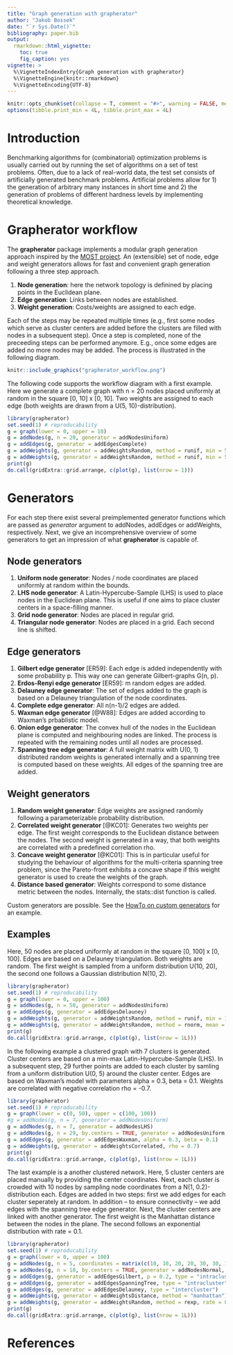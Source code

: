 ```yaml
---
title: "Graph generation with grapherator"
author: "Jakob Bossek"
date: "`r Sys.Date()`"
bibliography: paper.bib
output:
  rmarkdown::html_vignette:
    toc: true
    fig_caption: yes
vignette: >
  %\VignetteIndexEntry{Graph generation with grapherator}
  %\VignetteEngine{knitr::rmarkdown}
  %\VignetteEncoding{UTF-8}
---
```


```r
knitr::opts_chunk$set(collapse = T, comment = "#>", warning = FALSE, message = FALSE, fig.align = "center")
options(tibble.print_min = 4L, tibble.print_max = 4L)
```

# Introduction

Benchmarking algorithms for (combinatorial) optimization problems is usually carried out by running the set of algorithms on a set of test problems. Often, due to a lack of real-world data, the test set consists of artificially generated benchmark problems. Artificial problems allow for 1) the generation of arbitrary many instances in short time and 2) the generation of problems of different hardness levels by implementing theoretical knowledge.

# Grapherator workflow

The **grapherator** package implements a modular graph generation approach inspired by the [MOST project](http://www.optimization-online.org/DB_FILE/2008/01/1888.pdf). An (extensible) set of node, edge and weight generators allows for fast and convenient graph generation following a three step approach.

1) **Node generation**: here the network topology is definined by placing points in the Euclidean plane.
2) **Edge generation**: Links between nodes are established.
3) **Weight generation**: Costs/weights are assigned to each edge.

Each of the steps may be repeated multiple times (e.g., first some nodes which serve as cluster centers are added before the clusters are filled with nodes in a subsequent step). Once a step is completed, none of the preceeding steps can be performed anymore. E.g., once some edges are added no more nodes may be added. The process is illustrated in the following diagram.

```r
knitr::include_graphics("grapherator_workflow.png")
```

The following code supports the workflow diagram with a first example. Here we generate a complete graph with n = 20 nodes placed uniformly at random in the square [0, 10] x [0, 10]. Two weights are assigned to each edge (both weights are drawn from a U(5, 10)-distribution).

```r
library(grapherator)
set.seed(1) # reproducability
g = graph(lower = 0, upper = 10)
g = addNodes(g, n = 20, generator = addNodesUniform)
g = addEdges(g, generator = addEdgesComplete)
g = addWeights(g, generator = addWeightsRandom, method = runif, min = 5, max = 10)
g = addWeights(g, generator = addWeightsRandom, method = runif, min = 5, max = 10)
print(g)
do.call(gridExtra::grid.arrange, c(plot(g), list(nrow = 1)))
```

# Generators

For each step there exist several preimplemented generator functions which are passed as *generator* argument to addNodes, addEdges or addWeights, respectively. Next, we give an incomprehensive overview of some generators to get an impression of what **grapherator** is capable of.

## Node generators

1. **Uniform node generator**: Nodes / node coordinates are placed uniformly at random within the bounds.
2. **LHS node generator**: A Latin-Hypercube-Sample (LHS) is used to place nodes in the Euclidean plane. This is useful if one aims to place cluster centers in a space-filling manner.
3. **Grid node generator**: Nodes are placed in regular grid.
4. **Triangular node generator**: Nodes are placed in a grid. Each second line is shifted.

## Edge generators

1. **Gilbert edge generator** [ER59]: Each edge is added independently with some probability p. This way one can generate Gilbert-graphs G(n, p).
2. **Erdos-Renyi edge generator** [ER59]: m random edges are added.
2. **Delauney edge generator**: The set of edges added to the graph is based on a Delauney triangulation of the node coordinates.
3. **Complete edge generator**: All n(n-1)/2 edges are added.
4. **Waxman edge generator** [@W88]: Edges are added according to Waxman's prbablistic model.
5. **Onion edge generator**: The convex hull of the nodes in the Euclidean plane is computed and neighbouring nodes are linked. The process is repeated with the remaining nodes until all nodes are processed.
6. **Spanning tree edge generator**: A full weight matrix with U(0, 1) distributed random weights is generated internally and a spanning tree is computed based on these weights. All edges of the spanning tree are added.

## Weight generators

1. **Random weight generator**: Edge weights are assigned randomly following a parameterizable probability distribution.
2. **Correlated weight generator** [@KC01]: Generates two weights per edge. The first weight corresponds to the Euclidean distance between the nodes. The second weight is generated in a way, that both weights are correlated with a predefined correlation rho.
3. **Concave weight generator** [@KC01]: This is in particular useful for studying the behaviour of algorithms for the multi-criteria spanning tree problem, since the Pareto-front exhibits a concave shape if this weight generator is used to create the weights of the graph.
4. **Distance based generator**: Weights correspond to some distance metric between the nodes. Internally, the stats::dist function is called.

Custom generators are possible. See the [HowTo on custom generators](custom_generators.html) for an example.

## Examples

Here, 50 nodes are placed uniformly at random in the square [0, 100] x [0, 100]. Edges are based on a Delauney triangulation. Both weights are random. The first weight is sampled from a uniform distribution U(10, 20), the second one follows a Gaussian distribution N(10, 2).

```r
library(grapherator)
set.seed(1) # reproducability
g = graph(lower = 0, upper = 100)
g = addNodes(g, n = 50, generator = addNodesUniform)
g = addEdges(g, generator = addEdgesDelauney)
g = addWeights(g, generator = addWeightsRandom, method = runif, min = 10, max = 20)
g = addWeights(g, generator = addWeightsRandom, method = rnorm, mean = 10, sd = 2)
print(g)
do.call(gridExtra::grid.arrange, c(plot(g), list(nrow = 1L)))
```

In the following example a clustered graph with 7 clusters is generated. Cluster centers are based on a min-max Latin-Hypercube-Sample (LHS). In a subsequent step, 29 further points are added to each cluster by samling from a uniform distribution U(0, 5) around the cluster center. Edges are based on Waxman's model with parameters alpha = 0.3, beta = 0.1. Weights are correlated with negative correlation rho = -0.7.

```r
library(grapherator)
set.seed(1) # reproducability
g = graph(lower = c(0, 50), upper = c(100, 100))
#g = addNodes(g, n = 7, generator = addNodesUniform)
g = addNodes(g, n = 7, generator = addNodesLHS)
g = addNodes(g, n = 29, by.centers = TRUE, generator = addNodesUniform, lower = c(0, 0), upper = c(10, 10))
g = addEdges(g, generator = addEdgesWaxman, alpha = 0.3, beta = 0.1)
g = addWeights(g, generator = addWeightsCorrelated, rho = 0.7)
print(g)
do.call(gridExtra::grid.arrange, c(plot(g), list(nrow = 1L)))
```

The last example is a another clustered network. Here, 5 cluster centers are placed manually by providing the center coordinates. Next, each cluster is crowded with 10 nodes by sampling node coordinates from a N(1, 0.2)-distribution each. Edges are added in two steps: first we add edges for each cluster seperately at random. In addition -- to ensure connectivity -- we add edges with the spanning tree edge generator. Next, the cluster centers are linked with another generator. The first weight is the Manhattan distance between the nodes in the plane. The second follows an exponential distribution with rate = 0.1.

```r
library(grapherator)
set.seed(1) # reproducability
g = graph(lower = 0, upper = 100)
g = addNodes(g, n = 5, coordinates = matrix(c(10, 10, 20, 20, 30, 30, 10, 20, 40, 10), byrow = 2, ncol = 2))
g = addNodes(g, n = 10, by.centers = TRUE, generator = addNodesNormal, x.mean = 5, y.mean = 5, x.sd = 2, y.sd = 2, lower = c(0, 0), upper = c(10, 10))
g = addEdges(g, generator = addEdgesGilbert, p = 0.2, type = "intracluster")
g = addEdges(g, generator = addEdgesSpanningTree, type = "intracluster")
g = addEdges(g, generator = addEdgesDelauney, type = "intercluster")
g = addWeights(g, generator = addWeightsDistance, method = "manhattan")
g = addWeights(g, generator = addWeightsRandom, method = rexp, rate = 0.1)
print(g)
do.call(gridExtra::grid.arrange, c(plot(g), list(nrow = 1L)))
```

# References
